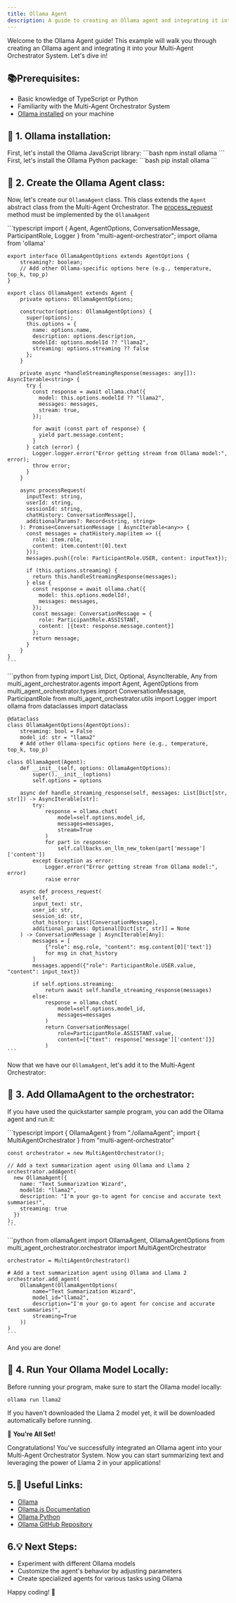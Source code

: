 ```yaml
---
title: Ollama Agent
description: A guide to creating an Ollama agent and integrating it into the Multi-Agent Orchestrator System.
---
```


Welcome to the Ollama Agent guide! This example will walk you through creating an Ollama agent and integrating it into your Multi-Agent Orchestrator System.
Let's dive in!

## 📚Prerequisites:
- Basic knowledge of TypeScript or Python
- Familiarity with the Multi-Agent Orchestrator System
- [Ollama installed](https://ollama.com/download) on your machine

## 💾 1. Ollama installation:


<Tabs syncKey="runtime">
  <TabItem label="TypeScript" icon="seti:typescript" color="blue">
    First, let's install the Ollama JavaScript library:
    ```bash
    npm install ollama
    ```
  </TabItem>
  <TabItem label="Python" icon="seti:python">
    First, let's install the Ollama Python package:
    ```bash
    pip install ollama
    ```
  </TabItem>
</Tabs>

## 🧬 2. Create the Ollama Agent class:
Now, let's create our `OllamaAgent` class. This class extends the `Agent` abstract class from the Multi-Agent Orchestrator.
The [process_request](../overview#abstract-method-processrequest) method must be implemented by the `OllamaAgent`

<Tabs syncKey="runtime">
  <TabItem label="TypeScript" icon="seti:typescript" color="blue">
    ```typescript
    import {
        Agent,
        AgentOptions,
        ConversationMessage,
        ParticipantRole,
        Logger
    } from "multi-agent-orchestrator";
    import ollama from 'ollama'

    export interface OllamaAgentOptions extends AgentOptions {
        streaming?: boolean;
        // Add other Ollama-specific options here (e.g., temperature, top_k, top_p)
    }

    export class OllamaAgent extends Agent {
        private options: OllamaAgentOptions;

        constructor(options: OllamaAgentOptions) {
          super(options);
          this.options = {
            name: options.name,
            description: options.description,
            modelId: options.modelId ?? "llama2",
            streaming: options.streaming ?? false
          };
        }

        private async *handleStreamingResponse(messages: any[]): AsyncIterable<string> {
          try {
            const response = await ollama.chat({
              model: this.options.modelId ?? "llama2",
              messages: messages,
              stream: true,
            });

            for await (const part of response) {
              yield part.message.content;
            }
          } catch (error) {
            Logger.logger.error("Error getting stream from Ollama model:", error);
            throw error;
          }
        }

        async processRequest(
          inputText: string,
          userId: string,
          sessionId: string,
          chatHistory: ConversationMessage[],
          additionalParams?: Record<string, string>
        ): Promise<ConversationMessage | AsyncIterable<any>> {
          const messages = chatHistory.map(item => ({
            role: item.role,
            content: item.content![0].text
          }));
          messages.push({role: ParticipantRole.USER, content: inputText});

          if (this.options.streaming) {
            return this.handleStreamingResponse(messages);
          } else {
            const response = await ollama.chat({
              model: this.options.modelId!,
              messages: messages,
            });
            const message: ConversationMessage = {
              role: ParticipantRole.ASSISTANT,
              content: [{text: response.message.content}]
            };
            return message;
          }
        }
    }
    ```
  </TabItem>
  <TabItem label="Python" icon="seti:python">
    ```python
    from typing import List, Dict, Optional, AsyncIterable, Any
    from multi_agent_orchestrator.agents import Agent, AgentOptions
    from multi_agent_orchestrator.types import ConversationMessage, ParticipantRole
    from multi_agent_orchestrator.utils import Logger
    import ollama
    from dataclasses import dataclass

    @dataclass
    class OllamaAgentOptions(AgentOptions):
        streaming: bool = False
        model_id: str = "llama2"
        # Add other Ollama-specific options here (e.g., temperature, top_k, top_p)

    class OllamaAgent(Agent):
        def __init__(self, options: OllamaAgentOptions):
            super().__init__(options)
            self.options = options

        async def handle_streaming_response(self, messages: List[Dict[str, str]]) -> AsyncIterable[str]:
            try:
                response = ollama.chat(
                    model=self.options.model_id,
                    messages=messages,
                    stream=True
                )
                for part in response:
                    self.callbacks.on_llm_new_token(part['message']['content'])
            except Exception as error:
                Logger.error("Error getting stream from Ollama model:", error)
                raise error

        async def process_request(
            self,
            input_text: str,
            user_id: str,
            session_id: str,
            chat_history: List[ConversationMessage],
            additional_params: Optional[Dict[str, str]] = None
        ) -> ConversationMessage | AsyncIterable[Any]:
            messages = [
                {"role": msg.role, "content": msg.content[0]['text']}
                for msg in chat_history
            ]
            messages.append({"role": ParticipantRole.USER.value, "content": input_text})

            if self.options.streaming:
                return await self.handle_streaming_response(messages)
            else:
                response = ollama.chat(
                    model=self.options.model_id,
                    messages=messages
                )
                return ConversationMessage(
                    role=ParticipantRole.ASSISTANT.value,
                    content=[{"text": response['message']['content']}]
                )
    ```
  </TabItem>
</Tabs>

Now that we have our `OllamaAgent`, let's add it to the Multi-Agent Orchestrator:

## 🔗 3. Add OllamaAgent to the orchestrator:

If you have used the quickstarter sample program, you can add the Ollama agent and run it:

<Tabs syncKey="runtime">
  <TabItem label="TypeScript" icon="seti:typescript" color="blue">
    ```typescript
    import { OllamaAgent } from "./ollamaAgent";
    import { MultiAgentOrchestrator } from "multi-agent-orchestrator"

    const orchestrator = new MultiAgentOrchestrator();

    // Add a text summarization agent using Ollama and Llama 2
    orchestrator.addAgent(
      new OllamaAgent({
        name: "Text Summarization Wizard",
        modelId: "llama2",
        description: "I'm your go-to agent for concise and accurate text summaries!",
        streaming: true
      })
    );
    ```
  </TabItem>
  <TabItem label="Python" icon="seti:python">
    ```python
    from ollamaAgent import OllamaAgent, OllamaAgentOptions
    from multi_agent_orchestrator.orchestrator import MultiAgentOrchestrator

    orchestrator = MultiAgentOrchestrator()

    # Add a text summarization agent using Ollama and Llama 2
    orchestrator.add_agent(
        OllamaAgent(OllamaAgentOptions(
            name="Text Summarization Wizard",
            model_id="llama2",
            description="I'm your go-to agent for concise and accurate text summaries!",
            streaming=True
        ))
    )
    ```
  </TabItem>
</Tabs>

And you are done!

## 🏃 4. Run Your Ollama Model Locally:
Before running your program, make sure to start the Ollama model locally:
```bash
ollama run llama2
```
If you haven't downloaded the Llama 2 model yet, it will be downloaded automatically before running.

🎉 **You're All Set!**

Congratulations! You've successfully integrated an Ollama agent into your Multi-Agent Orchestrator System. Now you can start summarizing text and leveraging the power of Llama 2 in your applications!

## 5.🔗 **Useful Links:**

- [Ollama](https://ollama.com/)
- [Ollama.js Documentation](https://github.com/ollama/ollama-js)
- [Ollama Python](https://github.com/ollama/ollama-python)
- [Ollama GitHub Repository](https://github.com/ollama)

## 6.💡 **Next Steps:**

- Experiment with different Ollama models
- Customize the agent's behavior by adjusting parameters
- Create specialized agents for various tasks using Ollama

Happy coding! 🚀